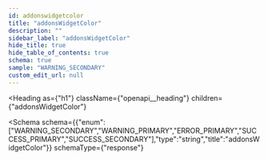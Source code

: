 ```yaml
---
id: addonswidgetcolor
title: "addonsWidgetColor"
description: ""
sidebar_label: "addonsWidgetColor"
hide_title: true
hide_table_of_contents: true
schema: true
sample: "WARNING_SECONDARY"
custom_edit_url: null
---
```



<Heading
  as={"h1"}
  className={"openapi__heading"}
  children={"addonsWidgetColor"}
>
</Heading>





<Schema
  schema={{"enum":["WARNING_SECONDARY","WARNING_PRIMARY","ERROR_PRIMARY","SUCCESS_PRIMARY","SUCCESS_SECONDARY"],"type":"string","title":"addonsWidgetColor"}}
  schemaType={"response"}
>
  
</Schema>
            